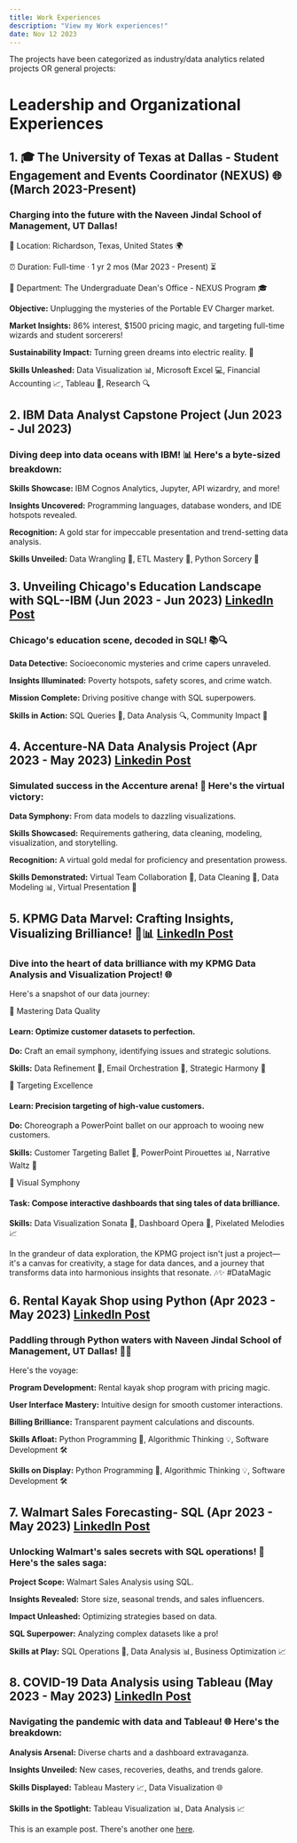 ```yaml
---
title: Work Experiences
description: "View my Work experiences!"
date: Nov 12 2023
---
```

The projects have been categorized as industry/data analytics related projects OR general projects:
# Leadership and Organizational Experiences

## 1. 🎓 The University of Texas at Dallas - Student Engagement and Events Coordinator (NEXUS) 🌐 (March 2023-Present) 
### Charging into the future with the Naveen Jindal School of Management, UT Dallas! 

📍 Location: Richardson, Texas, United States 🌍

⏰ Duration: Full-time · 1 yr 2 mos (Mar 2023 - Present) ⏳

🏢 Department: The Undergraduate Dean's Office - NEXUS Program 🎓

**Objective:** Unplugging the mysteries of the Portable EV Charger market.

**Market Insights:** 86% interest, $1500 pricing magic, and targeting full-time wizards and student sorcerers!

**Sustainability Impact:** Turning green dreams into electric reality. 🌱

**Skills Unleashed:** Data Visualization 📊, Microsoft Excel 💻, Financial Accounting 📈, Tableau 🎨, Research 🔍

## 2. IBM Data Analyst Capstone Project (Jun 2023 - Jul 2023)

### Diving deep into data oceans with IBM! 📊 Here's a byte-sized breakdown:

**Skills Showcase:** IBM Cognos Analytics, Jupyter, API wizardry, and more!

**Insights Uncovered:** Programming languages, database wonders, and IDE hotspots revealed.

**Recognition:** A gold star for impeccable presentation and trend-setting data analysis.

**Skills Unveiled:** Data Wrangling 🧹, ETL Mastery 🔄, Python Sorcery 🐍

## 3. Unveiling Chicago's Education Landscape with SQL--IBM (Jun 2023 - Jun 2023) [LinkedIn Post](https://www.linkedin.com/posts/shubhamralli_skills-network-labs-activity-7074530625742929920-v4aq?utm_source=share&utm_medium=member_desktop/ "Click here to view the LinkedIn post!")

### Chicago's education scene, decoded in SQL! 📚🔍

**Data Detective:** Socioeconomic mysteries and crime capers unraveled.

**Insights Illuminated:** Poverty hotspots, safety scores, and crime watch.

**Mission Complete:** Driving positive change with SQL superpowers.

**Skills in Action:** SQL Queries 🤖, Data Analysis 🔍, Community Impact 🌟

## 4. Accenture-NA Data Analysis Project (Apr 2023 - May 2023) [Linkedin Post](https://www.linkedin.com/posts/shubhamralli_accenture-data-analytics-activity-7065174609700007936-STpK?utm_source=share&utm_medium=member_desktop/ "Click here to view the LinkedIn post!")

### Simulated success in the Accenture arena! 🚀 Here's the virtual victory:

**Data Symphony:** From data models to dazzling visualizations.

**Skills Showcased:** Requirements gathering, data cleaning, modeling, visualization, and storytelling.

**Recognition:** A virtual gold medal for proficiency and presentation prowess.

**Skills Demonstrated:** Virtual Team Collaboration 👥, Data Cleaning 🧼, Data Modeling 📊, Virtual Presentation 🎥

## 5. KPMG Data Marvel: Crafting Insights, Visualizing Brilliance! 🚀📊 [LinkedIn Post](https://www.linkedin.com/posts/shubhamralli_kpmg-activity-7066196558534373376-4AhY?utm_source=share&utm_medium=member_desktop/ "Click here to see the Linkedin Post!")

### Dive into the heart of data brilliance with my KPMG Data Analysis and Visualization Project! 🌐 

Here's a snapshot of our data journey:

🎻 Mastering Data Quality
#### Learn: Optimize customer datasets to perfection.

**Do:** Craft an email symphony, identifying issues and strategic solutions.

**Skills:** Data Refinement 🎻, Email Orchestration 📧, Strategic Harmony 🎨

🎯 Targeting Excellence
#### Learn: Precision targeting of high-value customers.

**Do:** Choreograph a PowerPoint ballet on our approach to wooing new customers.

**Skills:** Customer Targeting Ballet 🎯, PowerPoint Pirouettes 📊, Narrative Waltz 🚀

🌌 Visual Symphony
#### Task: Compose interactive dashboards that sing tales of data brilliance.

**Skills:** Data Visualization Sonata 🌌, Dashboard Opera 🎨, Pixelated Melodies 📈

In the grandeur of data exploration, the KPMG project isn't just a project—it's a canvas for creativity, a stage for data dances, and a journey that transforms data into harmonious insights that resonate. 🎶✨ #DataMagic

## 6. Rental Kayak Shop using Python (Apr 2023 - May 2023) [LinkedIn Post](https://www.linkedin.com/posts/shubhamralli_github-rallishubhamkayakrental-activity-7063757721749106688-PtSS?utm_source=share&utm_medium=member_desktop/ "Click here to see the LinkedIn post!")

### Paddling through Python waters with Naveen Jindal School of Management, UT Dallas! 🚣‍♂️ 

Here's the voyage:

**Program Development:** Rental kayak shop program with pricing magic.

**User Interface Mastery:** Intuitive design for smooth customer interactions.

**Billing Brilliance:** Transparent payment calculations and discounts.

**Skills Afloat:** Python Programming 🐍, Algorithmic Thinking 💡, Software Development 🛠️

**Skills on Display:** Python Programming 🐍, Algorithmic Thinking 💡, Software Development 🛠️

## 7. Walmart Sales Forecasting- SQL (Apr 2023 - May 2023) [LinkedIn Post](https://www.linkedin.com/posts/shubhamralli_walmartsalesanalysis-sqlinsights-datadrivendecisions-activity-7062508866588053504-CfwX?utm_source=share&utm_medium=member_desktop/ "Click here to see the LinkedIn post!")

### Unlocking Walmart's sales secrets with SQL operations! 🛒 Here's the sales saga:

**Project Scope:** Walmart Sales Analysis using SQL.

**Insights Revealed:** Store size, seasonal trends, and sales influencers.

**Impact Unleashed:** Optimizing strategies based on data.

**SQL Superpower:** Analyzing complex datasets like a pro!

**Skills at Play:** SQL Operations 🤖, Data Analysis 📊, Business Optimization 📈

## 8. COVID-19 Data Analysis using Tableau (May 2023 - May 2023) [LinkedIn Post](https://www.linkedin.com/posts/shubhamralli_walmartsalesanalysis-sqlinsights-datadrivendecisions-activity-7062508866588053504-CfwX?utm_source=share&utm_medium=member_desktop/ "Cick here to see the LinkedIn post!")

### Navigating the pandemic with data and Tableau! 🌐 Here's the breakdown:

**Analysis Arsenal:** Diverse charts and a dashboard extravaganza.

**Insights Unveiled:** New cases, recoveries, deaths, and trends galore.

**Skills Displayed:** Tableau Mastery 📈, Data Visualization 🌐

**Skills in the Spotlight:** Tableau Visualization 📊, Data Analysis 📈


This is an example post. There's another one [here](/posts/example-post).
